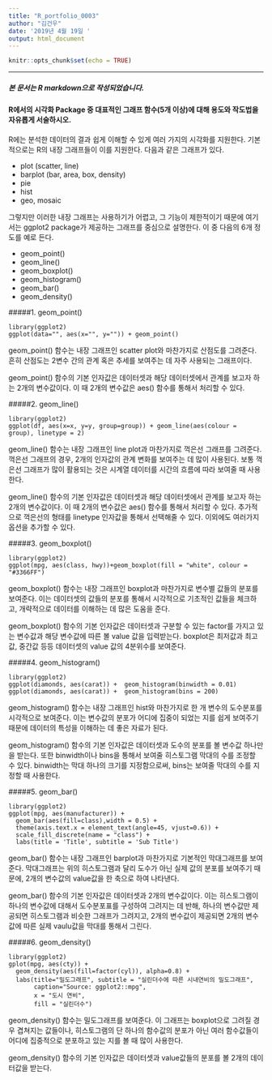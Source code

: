 ```yaml
---
title: "R_portfolio_0003"
author: "김건우"
date: '2019년 4월 19일 '
output: html_document
---
```


```r
knitr::opts_chunk$set(echo = TRUE)
```

----
##### 본 문서는 R markdown으로 작성되었습니다.

#### R에서의 시각화 Package 중 대표적인 그래프 함수(5개 이상)에 대해 용도와 작도법을 자유롭게 서술하시오.

 R에는 분석한 데이터의 결과 쉽게 이해할 수 있게 여러 가지의 시각화를 지원한다. 기본적으로는 R의 내장 그래프들이 이를 지원한다. 다음과 같은 그래프가 있다.

 - plot (scatter, line)
 - barplot (bar, area, box, density)
 - pie
 - hist
 - geo, mosaic

그렇지만 이러한 내장 그래프는 사용하기가 어렵고, 그 기능이 제한적이기 때문에 여기서는 ggplot2 package가 제공하는 그래프를 중심으로 설명한다. 이 중 다음의 6개 정도를 예로 든다.

 - geom_point()
 - geom_line()
 - geom_boxplot()
 - geom_histogram()
 - geom_bar()
 - geom_density()
 
#####1. geom_point()

```
library(ggplot2)
ggplot(data="", aes(x="", y="")) + geom_point()

```

 geom_point() 함수는 내장 그래프인 scatter plot와 마찬가지로 산점도를 그려준다.
 흔히 산점도는 2변수 간의 관계 혹은 추세를 보여주는 데 자주 사용되는 그래프이다.
 
 geom_point() 함수의 기본 인자값은 데이터셋과 해당 데이터셋에서 관계를 보고자 하는 2개의 변수값이다. 이 때 2개의 변수값은 aes() 함수를 통해서 처리할 수 있다. 
 

#####2. geom_line()

```
library(ggplot2)
ggplot(df, aes(x=x, y=y, group=group)) + geom_line(aes(colour = group), linetype = 2)

```

 geom_line() 함수는 내장 그래프인 line plot과 마찬가지로 꺽은선 그래프를 그려준다.
 꺽은선 그래프의 경우, 2개의 인자값의 관계 변화를 보여주는 데 많이 사용된다. 보통 꺽은선 그래프가 많이 활용되는 것은 시계열 데이터를 시간의 흐름에 따라 보여줄 때 사용한다.
 
 geom_line() 함수의 기본 인자값은 데이터셋과 해당 데이터셋에서 관계를 보고자 하는 2개의 변수값이다. 이 때 2개의 변수값은 aes() 함수를 통해서 처리할 수 있다. 추가적으로 꺽은선의 형태를 linetype 인자값을 통해서 선택해줄 수 있다. 이외에도 여러가지 옵션을 추가할 수 있다.
 
#####3. geom_boxplot()

```
library(ggplot2)
ggplot(mpg, aes(class, hwy))+geom_boxplot(fill = "white", colour = "#3366FF")
```

 geom_boxplot() 함수는 내장 그래프인 boxplot과 마찬가지로 변수별 값들의 분포를 보여준다. 이는 데이터셋의 값들의 분포를 통해서 시각적으로 기초적인 값들을 체크하고, 개략적으로 데이터를 이해하는 데 많은 도움을 준다.
 
 geom_boxplot() 함수의 기본 인자값은 데이터셋과 구분할 수 있는 factor를 가지고 있는 변수값과 해당 변수값에 따른 볼 value 값을 입력받는다. boxplot은 최저값과 최고값, 중간값 등등 데이터셋의 value 값의 4분위수를 보여준다.
 
#####4. geom_histogram()

```
library(ggplot2)
ggplot(diamonds, aes(carat)) +  geom_histogram(binwidth = 0.01)
ggplot(diamonds, aes(carat)) +  geom_histogram(bins = 200)
``` 

 geom_histogram() 함수는 내장 그래프인 hist와 마찬가지로 한 개 변수의 도수분포를 시각적으로 보여준다. 이는 변수값의 분포가 어디에 집중이 되었는 지를 쉽게 보여주기 때문에 데이터의 특성을 이해하는 데 좋은 자료가 된다.
 
 geom_histogram() 함수의 기본 인자값은 데이터셋과 도수의 분포를 볼 변수값 하나만을 받는다. 또한 binwidth이나 bins을 통해서 보여줄 히스토그램 막대의 수를 조정할 수 있다.  binwidth는 막대 하나의 크기를 지정함으로써, bins는 보여줄 막대의 수를 지정할 때 사용한다. 


#####5. geom_bar()

```
library(ggplot2)
ggplot(mpg, aes(manufacturer)) +
  geom_bar(aes(fill=class),width = 0.5) +
  theme(axis.text.x = element_text(angle=45, vjust=0.6)) +
  scale_fill_discrete(name = "class") +
  labs(title = 'Title', subtitle = 'Sub Title')

```

 geom_bar() 함수는 내장 그래프인 barplot과 마찬가지로 기본적인 막대그래프를 보여준다. 막대그래프는 위의 히스토그램과 달리 도수가 아닌 실제 값의 분포를 보여주기 때문에, 2개의 변수값의 value값을 한 축으로 하여 나타낸다.
 
 geom_bar() 함수의 기본 인자값은 데이터셋과 2개의 변수값이다. 이는 히스토그램이 하나의 변수값에 대해서 도수분포표를 구성하여 그려지는 데 반해, 하나의 변수값만 제공되면 히스토그램과 비슷한 그래프가 그려지고, 2개의 변수값이 제공되면 2개의 변수값에 따른 실제 vaulu값을 막대를 통해서 그린다.
 
#####6. geom_density()

```
library(ggplot2)
gplot(mpg, aes(cty)) +
  geom_density(aes(fill=factor(cyl)), alpha=0.8) +
  labs(title="밀도그래프", subtitle = "실린더수에 따른 시내연비의 밀도그래프",
       caption="Source: ggplot2::mpg",
       x = "도시 연비",
       fill = "실린더수")
```


 geom_density() 함수는 밀도그래프를 보여준다. 이 그래프는 boxplot으로 그려질 경우 겹쳐지는 값들이나, 히스토그램의 단 하나의 함수값의 분포가 아닌 여러 함수값들이 어디에 집중적으로 분포하고 있는 지를 볼 때 많이 사용한다.
 
  geom_density() 함수의 기본 인자값은 데이터셋과 value값들의 분포를 볼 2개의 데이터값을 받는다.
